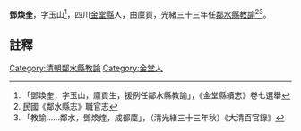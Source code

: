 {{明清人物信息框
| 姓名 =鄧煥奎
| 最高職務 = [[四川|四川]][[鄰水縣|鄰水縣]][[教諭|教諭]]
| 國家 = 大清
| 籍貫 = [[金堂縣|金堂縣]]
| 字號 =字玉山
| 出生日期 = ？年？月？日
| 逝世日期 = ？年？月？日
| 墓葬 = 
| 配偶 =  
| 親屬 = 曾祖、祖、父，母
| 出身 =廩貢 
| 著作 =  
*
}}
'''鄧煥奎'''{{BD|？年||？年||}}，字玉山<ref>「鄧煥奎，字玉山，廪貢生，援例任鄰水縣教諭」，《金堂縣續志》卷七選舉</ref>，四川[[金堂縣|金堂縣]]人，由廩貢，光緒三十三年任[[鄰水縣|鄰水縣]][[教諭|教諭]]<ref>民國《鄰水縣志》職官志</ref><ref>「教諭……鄰水，鄧煥煃，成都廩」，（清光緒三十三年秋）《大清百官錄》</ref>。
==註釋==
{{reflist}}
{{清朝人物小作品}}
[[Category:清朝鄰水縣教諭|Category:清朝鄰水縣教諭]]
[[Category:金堂人|Category:金堂人]]